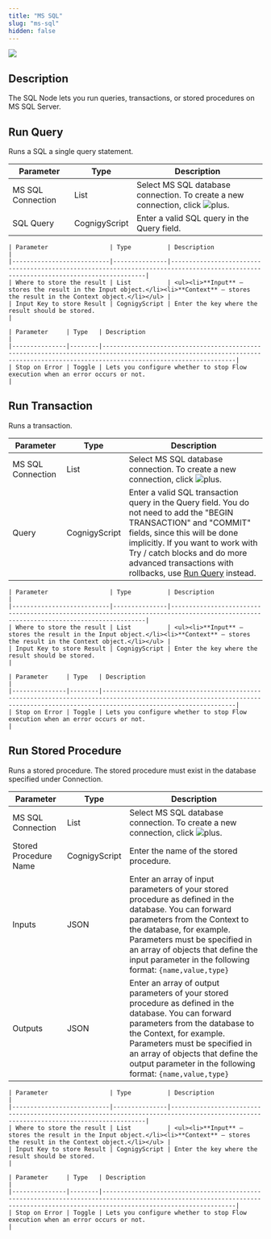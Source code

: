 ```yaml
---
title: "MS SQL"
slug: "ms-sql"
hidden: false
---
```


<Frame>
  <img class="image-center" src="/_assets/ai/develop/node-reference/services/run-sql-query.png" style={{ width: 'auto' }} />
</Frame>

## Description

The SQL Node lets you run queries, transactions, or stored procedures on MS SQL Server.

## Run Query

Runs a SQL a single query statement. 

| Parameter         | Type          | Description                                                                                                              |
|-------------------|---------------|--------------------------------------------------------------------------------------------------------------------------|
| MS SQL Connection | List          | Select MS SQL database connection. To create a new connection, click ![plus](/_assets/icons/plus-simple.svg). |
| SQL Query         | CognigyScript | Enter a valid SQL query in the Query field.                                                                              |

<AccordionGroup>
  <Accordion title="Result Storage">

    | Parameter                 | Type          | Description                                                                                                                         |
    |---------------------------|---------------|-------------------------------------------------------------------------------------------------------------------------------------|
    | Where to store the result | List          | <ul><li>**Input** — stores the result in the Input object.</li><li>**Context** — stores the result in the Context object.</li></ul> |
    | Input Key to store Result | CognigyScript | Enter the key where the result should be stored.                                                                                    |
  </Accordion>

  <Accordion title="Advanced">

    | Parameter     | Type   | Description                                                                                                                                                                     |
    |---------------|--------|---------------------------------------------------------------------------------------------------------------------------------------------------------------------------------|
    | Stop on Error | Toggle | Lets you configure whether to stop Flow execution when an error occurs or not.                                                                                                  |
  </Accordion>
</AccordionGroup>

## Run Transaction

Runs a transaction.

| Parameter         | Type          | Description                                                                                                                                                                                                                                                                                        |
|-------------------|---------------|----------------------------------------------------------------------------------------------------------------------------------------------------------------------------------------------------------------------------------------------------------------------------------------------------|
| MS SQL Connection | List          | Select MS SQL database connection. To create a new connection, click ![plus](/_assets/icons/plus-simple.svg).                                                                                                                                                                           |
| Query             | CognigyScript | Enter a valid SQL transaction query in the Query field. You do not need to add the "BEGIN TRANSACTION" and "COMMIT" fields, since this will be done implicitly. If you want to work with Try / catch blocks and do more advanced transactions with rollbacks, use [Run Query](#run-query) instead. |

<AccordionGroup>
  <Accordion title="Result Storage">

    | Parameter                 | Type          | Description                                                                                                                         |
    |---------------------------|---------------|-------------------------------------------------------------------------------------------------------------------------------------|
    | Where to store the result | List          | <ul><li>**Input** — stores the result in the Input object.</li><li>**Context** — stores the result in the Context object.</li></ul> |
    | Input Key to store Result | CognigyScript | Enter the key where the result should be stored.                                                                                    |
  </Accordion>

  <Accordion title="Advanced">

    | Parameter     | Type   | Description                                                                                                                                                                     |
    |---------------|--------|---------------------------------------------------------------------------------------------------------------------------------------------------------------------------------|
    | Stop on Error | Toggle | Lets you configure whether to stop Flow execution when an error occurs or not.                                                                                                  |
  </Accordion>
</AccordionGroup>

## Run Stored Procedure

Runs a stored procedure. The stored procedure must exist in the database specified under Connection.

| Parameter             | Type          | Description                                                                                                                                                                                                                                                                                          |
|-----------------------|---------------|------------------------------------------------------------------------------------------------------------------------------------------------------------------------------------------------------------------------------------------------------------------------------------------------------|
| MS SQL Connection     | List          | Select MS SQL database connection. To create a new connection, click ![plus](/_assets/icons/plus-simple.svg).                                                                                                                                                                             |
| Stored Procedure Name | CognigyScript | Enter the name of the stored procedure.                                                                                                                                                                                                                                                              |
| Inputs                | JSON          | Enter an array of input parameters of your stored procedure as defined in the database. You can forward parameters from the Context to the database, for example. Parameters must be specified in an array of objects that define the input parameter in the following format: `{name,value,type}`   |
| Outputs               | JSON          | Enter an array of output parameters of your stored procedure as defined in the database. You can forward parameters from the database to the Context, for example. Parameters must be specified in an array of objects that define the output parameter in the following format: `{name,value,type}` |

<AccordionGroup>
  <Accordion title="Result Storage">

    | Parameter                 | Type          | Description                                                                                                                         |
    |---------------------------|---------------|-------------------------------------------------------------------------------------------------------------------------------------|
    | Where to store the result | List          | <ul><li>**Input** — stores the result in the Input object.</li><li>**Context** — stores the result in the Context object.</li></ul> |
    | Input Key to store Result | CognigyScript | Enter the key where the result should be stored.                                                                                    |
  </Accordion>

  <Accordion title="Advanced">

    | Parameter     | Type   | Description                                                                                                                                                                     |
    |---------------|--------|---------------------------------------------------------------------------------------------------------------------------------------------------------------------------------|
    | Stop on Error | Toggle | Lets you configure whether to stop Flow execution when an error occurs or not.                                                                                                  |
  </Accordion>
</AccordionGroup>